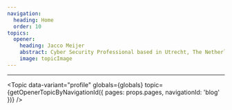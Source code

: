```yaml
---
navigation:
  heading: Home
  order: 10
topics:
  opener:
    heading: Jacco Meijer
    abstract: Cyber Security Professional based in Utrecht, The Netherlands.
    image: topicImage
---
```


<div class="s-popout u-inline-gutter">
  <Topic
    data-variant="profile"
    globals={globals}
    images={{topicImage}}
    topic={frontmatter.topics.opener}
  />
</div>

---

<Topic
  data-variant="profile"
  globals={globals}
  topic={getOpenerTopicByNavigationId({ pages: props.pages, navigationId: 'blog' })}
/>

